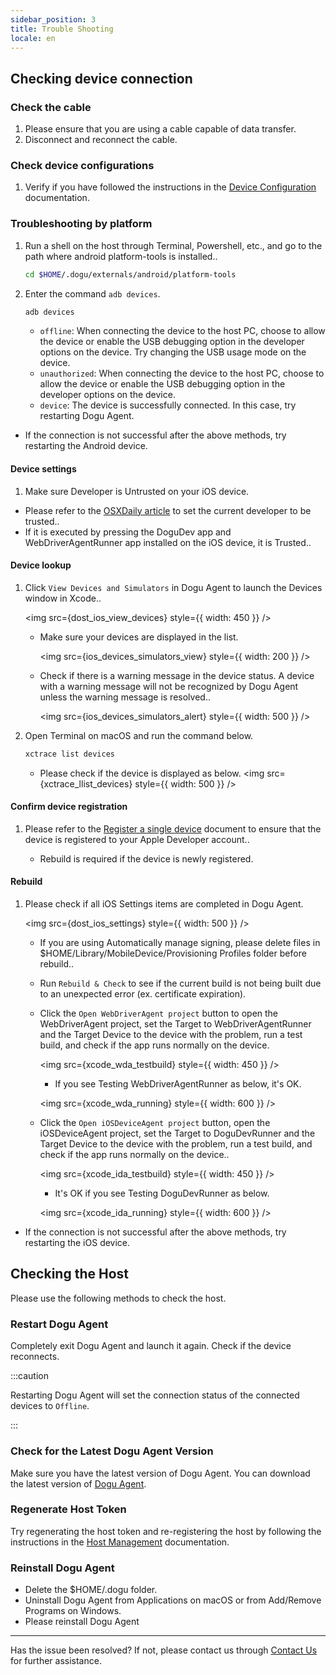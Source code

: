```yaml
---
sidebar_position: 3
title: Trouble Shooting
locale: en
---
```





## Checking device connection

### Check the cable

1. Please ensure that you are using a cable capable of data transfer.
2. Disconnect and reconnect the cable.

### Check device configurations

1. Verify if you have followed the instructions in the [Device Configuration](/device-farm/device/settings) documentation.

### Troubleshooting by platform

<Tabs>
<TabItem value="android" label="Android" default>

1. Run a shell on the host through Terminal, Powershell, etc., and go to the path where android platform-tools is installed..

   ```sh
   cd $HOME/.dogu/externals/android/platform-tools
   ```

2. Enter the command `adb devices`.

   ```sh
   adb devices
   ```

   - `offline`: When connecting the device to the host PC, choose to allow the device or enable the USB debugging option in the developer options on the device.
     Try changing the USB usage mode on the device.
   - `unauthorized`: When connecting the device to the host PC, choose to allow the device or enable the USB debugging option in the developer options on the device.
   - `device`: The device is successfully connected. In this case, try restarting Dogu Agent.

- If the connection is not successful after the above methods, try restarting the Android device.

</TabItem>
<TabItem value="ios" label="iOS" default>

#### Device settings

1. Make sure Developer is Untrusted on your iOS device.

- Please refer to the [OSXDaily article](https://osxdaily.com/2021/05/07/how-to-trust-an-app-on-iphone-ipad-to-fix-untrusted-developer-message/) to set the current developer to be trusted..
- If it is executed by pressing the DoguDev app and WebDriverAgentRunner app installed on the iOS device, it is Trusted..

#### Device lookup

1. Click `View Devices and Simulators` in Dogu Agent to launch the Devices window in Xcode..

   <img src={dost_ios_view_devices} style={{ width: 450 }} />

   - Make sure your devices are displayed in the list.

     <img src={ios_devices_simulators_view} style={{ width: 200 }} />

   - Check if there is a warning message in the device status. A device with a warning message will not be recognized by Dogu Agent unless the warning message is resolved..

     <img src={ios_devices_simulators_alert} style={{ width: 500 }} />

2. Open Terminal on macOS and run the command below.
   ```sh
   xctrace list devices
   ```
   - Please check if the device is displayed as below.
     <img src={xctrace_llist_devices} style={{ width: 500 }} />

#### Confirm device registration

1. Please refer to the [Register a single device](https://developer.apple.com/help/account/register-devices/register-a-single-device) document to ensure that the device is registered to your Apple Developer account..

   - Rebuild is required if the device is newly registered.

#### Rebuild

1. Please check if all iOS Settings items are completed in Dogu Agent.

   <img src={dost_ios_settings} style={{ width: 500 }} />

   - If you are using Automatically manage signing, please delete files in $HOME/Library/MobileDevice/Provisioning Profiles folder before rebuild..

   - Run `Rebuild & Check` to see if the current build is not being built due to an unexpected error (ex. certificate expiration).
   - Click the `Open WebDriverAgent project` button to open the WebDriverAgent project, set the Target to WebDriverAgentRunner and the Target Device to the device with the problem, run a test build, and check if the app runs normally on the device.

     <img src={xcode_wda_testbuild} style={{ width: 450 }} />

     - If you see Testing WebDriverAgentRunner as below, it's OK.

     <img src={xcode_wda_running} style={{ width: 600 }} />

   - Click the `Open iOSDeviceAgent project` button, open the iOSDeviceAgent project, set the Target to DoguDevRunner and the Target Device to the device with the problem, run a test build, and check if the app runs normally on the device..

     <img src={xcode_ida_testbuild} style={{ width: 450 }} />

     - It's OK if you see Testing DoguDevRunner as below.

     <img src={xcode_ida_running} style={{ width: 600 }} />

- If the connection is not successful after the above methods, try restarting the iOS device.

</TabItem>
</Tabs>

## Checking the Host

Please use the following methods to check the host.

### Restart Dogu Agent

Completely exit Dogu Agent and launch it again. Check if the device reconnects.

:::caution

Restarting Dogu Agent will set the connection status of the connected devices to `Offline`.

:::

### Check for the Latest Dogu Agent Version

Make sure you have the latest version of Dogu Agent. You can download the latest version of [Dogu Agent](https://dogutech.io/downloads/dost).

### Regenerate Host Token

Try regenerating the host token and re-registering the host by following the instructions in the [Host Management](/management/organization/host) documentation.

### Reinstall Dogu Agent

- Delete the $HOME/.dogu folder.
- Uninstall Dogu Agent from Applications on macOS or from Add/Remove Programs on Windows.
- Please reinstall Dogu Agent

---

Has the issue been resolved? If not, please contact us through [Contact Us](https://dogutech.io/contact-us) for further assistance.
